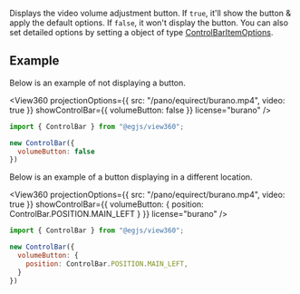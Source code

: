 
<OptionDescriptor type="boolean | ControlBarItemOptions" defaultVal="true" added="4.0.0" />

Displays the video volume adjustment button.
If `true`, it'll show the button & apply the default options.
If `false`, it won't display the button.
You can also set detailed options by setting a object of type [ControlBarItemOptions](/docs/api/Plugin/Interface/ControlBarItemOptions).

## Example
Below is an example of not displaying a button.

<View360
  projectionOptions={{
    src: "/pano/equirect/burano.mp4",
    video: true
  }}
  showControlBar={{ volumeButton: false }}
  license="burano" />

```js
import { ControlBar } from "@egjs/view360";

new ControlBar({
  volumeButton: false
})
```

Below is an example of a button displaying in a different location.

<View360
  projectionOptions={{
    src: "/pano/equirect/burano.mp4",
    video: true
  }}
  showControlBar={{ volumeButton: {
    position: ControlBar.POSITION.MAIN_LEFT
  } }}
  license="burano" />

```js
import { ControlBar } from "@egjs/view360";

new ControlBar({
  volumeButton: {
    position: ControlBar.POSITION.MAIN_LEFT,
  }
})
```
